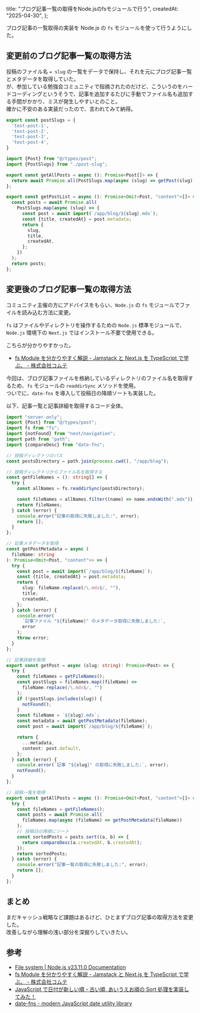   title: "ブログ記事一覧の取得をNode.jsのfsモジュールで行う",
  createdAt: "2025-04-30",
};

ブログ記事の一覧取得の実装を Node.js の `fs` モジュールを使って行うようにした。<br />

## 変更前のブログ記事一覧の取得方法

投稿のファイル名 `= slug` の一覧をデータで保持し、それを元にブログ記事一覧とメタデータを取得していた。<br />
が、参加している勉強会コミュニティで指摘されたのだけど、こういうのをハードコーディングというそうで、記事を追加するたびに手動でファイル名も追加する手間がかかり、ミスが発生しやすいとのこと。<br />
確かに不安のある実装だったので、言われてみて納得。

```ts caption="data/post-slug.ts"
export const postSlugs = {
  'test-post-1',
  'test-post-2',
  'test-post-3',
  'test-post-4',
}
```

```ts caption="/data/post.ts"
import {Post} from "@/types/post";
import {PostSlugs} from "./post-slug";

export const getAllPosts = async (): Promise<Post[]> => {
  return await Promise.all(PostSlugs.map(async (slug) => getPost(slug)));
};

export const getPostList = async (): Promise<Omit<Post, "content">[]> => {
  const posts = await Promise.all(
    PostSlugs.map(async (slug) => {
      const post = await import(`/app/blog/${slug}.mdx`);
      const {title, createdAt} = post.metadata;
      return {
        slug,
        title,
        createdAt,
      };
    })
  );
  return posts;
};
```

## 変更後のブログ記事一覧の取得方法

コミュニティ主催の方にアドバイスをもらい、`Node.js` の `fs` モジュールでファイルを読み込む方法に変更。

`fs` はファイルやディレクトリを操作するための `Node.js` 標準モジュールで、 `Node.js` 環境下の `Next.js` ではインストール不要で使用できる。<br />

こちらが分かりやすかった。

- [fs Module を分かりやすく解説 - Jamstack と Next.js を TypeScript で学ぶ。 - 株式会社コムテ](https://www.commte.co.jp/learn-nextjs/fs-module)

今回は、ブログ記事ファイルを格納しているディレクトリのファイル名を取得するため、`fs` モジュールの `readdirSync` メソッドを使用。<br />
ついでに、`date-fns` を導入して投稿日の降順ソートも実装した。

以下、記事一覧と記事詳細を取得するコード全体。

```ts caption="/data/post.ts"
import "server-only";
import {Post} from "@/types/post";
import fs from "fs";
import {notFound} from "next/navigation";
import path from "path";
import {compareDesc} from "date-fns";

// 投稿ディレクトリのパス
const postsDirectory = path.join(process.cwd(), "/app/blog");

// 投稿ディレクトリからファイル名を取得する
const getFileNames = (): string[] => {
  try {
    const allNames = fs.readdirSync(postsDirectory);

    const fileNames = allNames.filter((name) => name.endsWith(".mdx"));
    return fileNames;
  } catch (error) {
    console.error("記事の取得に失敗しました:", error);
    return [];
  }
};

// 記事メタデータを取得
const getPostMetadata = async (
  fileName: string
): Promise<Omit<Post, "content">> => {
  try {
    const post = await import(`/app/blog/${fileName}`);
    const {title, createdAt} = post.metadata;
    return {
      slug: fileName.replace(/\.mdx$/, ""),
      title,
      createdAt,
    };
  } catch (error) {
    console.error(
      `記事ファイル "${fileName}" のメタデータ取得に失敗しました:`,
      error
    );
    throw error;
  }
};

// 記事詳細を取得
export const getPost = async (slug: string): Promise<Post> => {
  try {
    const fileNames = getFileNames();
    const postSlugs = fileNames.map((fileName) =>
      fileName.replace(/\.mdx$/, "")
    );
    if (!postSlugs.includes(slug)) {
      notFound();
    }
    const fileName = `${slug}.mdx`;
    const metadata = await getPostMetadata(fileName);
    const post = await import(`/app/blog/${fileName}`);

    return {
      ...metadata,
      content: post.default,
    };
  } catch (error) {
    console.error(`記事 "${slug}" の取得に失敗しました:`, error);
    notFound();
  }
};

// 投稿一覧を取得
export const getAllPosts = async (): Promise<Omit<Post, "content">[]> => {
  try {
    const fileNames = getFileNames();
    const posts = await Promise.all(
      fileNames.map(async (fileName) => getPostMetadata(fileName))
    );
    // 投稿日の降順にソート
    const sortedPosts = posts.sort((a, b) => {
      return compareDesc(a.createdAt, b.createdAt);
    });
    return sortedPosts;
  } catch (error) {
    console.error("記事一覧の取得に失敗しました:", error);
    return [];
  }
};
```

## まとめ

まだキャッシュ戦略など課題はあるけど、ひとまずブログ記事の取得方法を変更した。<br />
改善しながら理解の浅い部分を深掘りしていきたい。

## 参考

- [File system | Node.js v23.11.0 Documentation](https://nodejs.org/api/fs.html)
- [fs Module を分かりやすく解説 - Jamstack と Next.js を TypeScript で学ぶ。 - 株式会社コムテ](https://www.commte.co.jp/learn-nextjs/fs-module)
- [JavaScript で日付が新しい順・古い順, あいうえお順の Sort 処理を実装してみた！](https://zenn.dev/aiq_dev/articles/16f82c32930c3c)
- [date-fns - modern JavaScript date utility library](https://date-fns.org/v4.1.0/docs/compareDesc)
